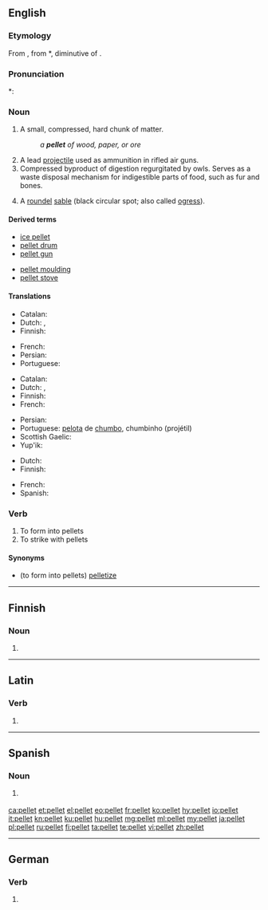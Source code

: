 ==English==

===Etymology===
From {{etyl|fro|en}} {{m|fro|pelote||small ball}}, from {{etyl|VL.|en}} *{{m|la|pilotta}}, diminutive of {{etyl|la|en}} {{m|la|pila||ball}}.

===Pronunciation===
*: {{rhymes|ɛlɪt|lang=en}}

===Noun===
{{en-noun}}

# A small, compressed, hard chunk of matter.
#: ''a '''pellet''' of wood, paper, or ore''
# A lead [[projectile]] used as ammunition in rifled air guns.
# Compressed byproduct of digestion regurgitated by owls. Serves as a waste disposal mechanism for indigestible parts of food, such as fur and bones.
# {{label|en|heraldiccharge}} A [[roundel]] [[sable]] (black circular spot; also called [[ogress]]).

====Derived terms====
{{der-top}}
* [[ice pellet]]
* [[pellet drum]]
* [[pellet gun]]
{{der-mid}}
* [[pellet moulding]]
* [[pellet stove]]
{{der-bottom}}

====Translations====
{{trans-top|A small, compressed, hard chunk of matter}}
* Catalan: {{t+|ca|pèl·let|m}}
* Dutch: {{t+|nl|balletje}}, {{t+|nl|propje}}
* Finnish: {{t|fi|pelletti}}
{{trans-mid}}
* French: {{t+|fr|granule}}
* Persian: {{t+|fa|حبه|tr=habbe|sc=fa-Arab}}
* Portuguese: {{t+|pt|sedimento}}
{{trans-bottom}}

{{trans-top|A lead projectile used as ammunition in rifled air guns}}
* Catalan: {{t|ca|perdigó|m}}
* Dutch: {{t+|nl|kogeltje}}, {{t|nl|hagelkorrel}}
* Finnish: {{t+|fi|luoti}}
* French: {{t+|fr|plomb|m}}
{{trans-mid}}
* Persian: {{t+|fa|ساچمه|tr=sʌt͡ʃme(h)|sc=fa-Arab}}
* Portuguese: [[pelota]] de [[chumbo]], chumbinho (projétil)
* Scottish Gaelic: {{t|gd|peilear|m}}
* Yup'ik: {{t|esu|kal'ciissaaq}}
{{trans-bottom}}

{{trans-top|Compressed byproduct of digestion regurgitated by owls}}
* Dutch: {{t|nl|uilebal}}
* Finnish: {{t|fi|oksennuspallo}}
{{trans-mid}}
* French: {{t+|fr|pelote}}
* Spanish: {{t+|es|egagrópila|f}}
{{trans-bottom}}

===Verb===
{{en-verb}}

# To form into pellets
# To strike with pellets

====Synonyms====
* (to form into pellets) [[pelletize]]

----

==Finnish==

===Noun===
{{head|fi|noun form}}

# {{plural of|pelle|lang=fi}}

----

==Latin==

===Verb===
{{la-verb-form|pellet}}

# {{inflection of|pellō||3|s|futr|actv|indc|lang=la}}
----
==Spanish==

===Noun===
{{es-noun|m}}

# {{l|en|pellet}} {{gloss|projectile}}

[[ca:pellet]]
[[et:pellet]]
[[el:pellet]]
[[eo:pellet]]
[[fr:pellet]]
[[ko:pellet]]
[[hy:pellet]]
[[io:pellet]]
[[it:pellet]]
[[kn:pellet]]
[[ku:pellet]]
[[hu:pellet]]
[[mg:pellet]]
[[ml:pellet]]
[[my:pellet]]
[[ja:pellet]]
[[pl:pellet]]
[[ru:pellet]]
[[fi:pellet]]
[[ta:pellet]]
[[te:pellet]]
[[vi:pellet]]
[[zh:pellet]]

----
==German==

===Verb===
{{head|de|verb form}}
# {{de-verb form of|pellen|2|p|k1}}
{{rfc-auto}}